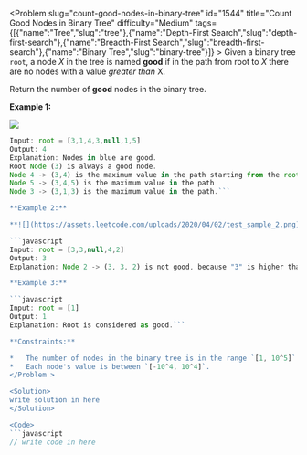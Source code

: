 
<Problem slug="count-good-nodes-in-binary-tree" id="1544" title="Count Good Nodes in Binary Tree" difficulty="Medium" tags={[{"name":"Tree","slug":"tree"},{"name":"Depth-First Search","slug":"depth-first-search"},{"name":"Breadth-First Search","slug":"breadth-first-search"},{"name":"Binary Tree","slug":"binary-tree"}]} >
    Given a binary tree `root`, a node _X_ in the tree is named **good** if in the path from root to _X_ there are no nodes with a value _greater than_ X.

Return the number of **good** nodes in the binary tree.

**Example 1:**

**![](https://assets.leetcode.com/uploads/2020/04/02/test_sample_1.png)**

```javascript 
Input: root = [3,1,4,3,null,1,5]
Output: 4
Explanation: Nodes in blue are good.
Root Node (3) is always a good node.
Node 4 -> (3,4) is the maximum value in the path starting from the root.
Node 5 -> (3,4,5) is the maximum value in the path
Node 3 -> (3,1,3) is the maximum value in the path.```

**Example 2:**

**![](https://assets.leetcode.com/uploads/2020/04/02/test_sample_2.png)**

```javascript 
Input: root = [3,3,null,4,2]
Output: 3
Explanation: Node 2 -> (3, 3, 2) is not good, because "3" is higher than it.```

**Example 3:**

```javascript 
Input: root = [1]
Output: 1
Explanation: Root is considered as good.```

**Constraints:**

*   The number of nodes in the binary tree is in the range `[1, 10^5]`.
*   Each node's value is between `[-10^4, 10^4]`.
</Problem >

<Solution>
write solution in here
</Solution>

<Code>
```javascript
// write code in here
```
</Code>

<Similar data={[]} />
